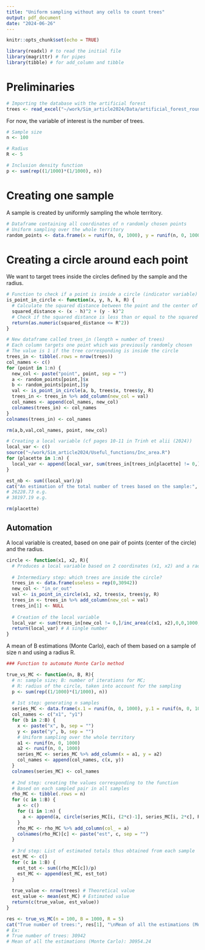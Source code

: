 ```yaml
---
title: "Uniform sampling without any cells to count trees"
output: pdf_document
date: "2024-06-26"
---
```


```r
knitr::opts_chunk$set(echo = TRUE)
```

```r
library(readxl) # to read the initial file
library(magrittr) # for pipes
library(tibble) # for add_column and tibble
```

# Preliminaries

```r
# Importing the database with the artificial forest
trees <- read_excel("~/work/Sim_article2024/Data/artificial_forest_round.xls")
```

For now, the variable of interest is the number of trees.

```r
# Sample size
n <- 100

# Radius
R <- 5

# Inclusion density function
p <- sum(rep((1/1000)*(1/1000), n))
```

# Creating one sample

A sample is created by uniformly sampling the whole territory.

```r
# Dataframe containing all coordinates of n randomly chosen points
# Uniform sampling over the whole territory 
random_points <- data.frame(x = runif(n, 0, 1000), y = runif(n, 0, 1000))
```

# Creating a circle around each point

We want to target trees inside the circles defined by the sample and the radius.

```r
# Function to check if a point is inside a circle (indicator variable)
is_point_in_circle <- function(x, y, h, k, R) {
  # Calculate the squared distance between the point and the center of the circle
  squared_distance <- (x - h)^2 + (y - k)^2
  # Check if the squared distance is less than or equal to the squared radius
  return(as.numeric(squared_distance <= R^2))
}
```

```r
# New dataframe called trees_in (length = number of trees)
# Each column targets one point which was previously randomly chosen
# The value is 1 if the tree corresponding is inside the circle
trees_in <- tibble(.rows = nrow(trees))
col_names <- c()
for (point in 1:n) {
  new_col <- paste("point", point, sep = "")
  a <- random_points[point,]$x
  b <- random_points[point,]$y
  val <- is_point_in_circle(a, b, trees$x, trees$y, R)
  trees_in <- trees_in %>% add_column(new_col = val)
  col_names <- append(col_names, new_col)
  colnames(trees_in) <- col_names
}
colnames(trees_in) <- col_names
```

```r
rm(a,b,val,col_names, point, new_col)
```

```r
# Creating a local variable (cf pages 10-11 in Trinh et alii (2024))
local_var <- c()
source("~/work/Sim_article2024/Useful_functions/Inc_area.R")
for (placette in 1:n) {
  local_var <- append(local_var, sum(trees_in[trees_in[placette] != 0,]/inc_area(c(random_points[placette,]$x, random_points[placette,]$y),0,0,1000,1000,R)))
}

est_nb <- sum((local_var)/p)
cat("An estimation of the total number of trees based on the sample:", est_nb)
# 26228.73 e.g.
# 38197.19 e.g.
```

```r
rm(placette)
```

## Automation

A local variable is created, based on one pair of points (center of the circle) and the radius.

```r
circle <- function(x1, x2, R){
  # Produces a local variable based on 2 coordinates (x1, x2) and a radius (R)
  
  # Intermediary step: which trees are inside the circle?
  trees_in <- data.frame(useless = rep(0,30942))
  new_col <- "in_or_out"
  val <- is_point_in_circle(x1, x2, trees$x, trees$y, R)
  trees_in <- trees_in %>% add_column(new_col = val)
  trees_in[1] <- NULL
  
  # Creation of the local variable
  local_var <- sum(trees_in[new_col != 0,]/inc_area(c(x1, x2),0,0,1000,1000,R))
  return(local_var) # A single number
}
```

A mean of B estimations (Monte Carlo), each of them based on a sample of size n and using a radius R.

```r
### Function to automate Monte Carlo method

true_vs_MC <- function(n, B, R){
  # n: sample size; B: number of iterations for MC;
  # R: radius of the circle, taken into account for the sampling
  p <- sum(rep((1/1000)*(1/1000), n))
  
  # 1st step: generating n samples
  series_MC <- data.frame(x.1 = runif(n, 0, 1000), y.1 = runif(n, 0, 1000))
  col_names <- c("x1", "y1")
  for (b in 2:B) {
    x <- paste("x", b, sep = "")
    y <- paste("y", b, sep = "")
    # Uniform sampling over the whole territory
    a1 <- runif(n, 0, 1000)
    a2 <- runif(n, 0, 1000)
    series_MC <- series_MC %>% add_column(x = a1, y = a2)
    col_names <- append(col_names, c(x, y))
  }
  colnames(series_MC) <- col_names
  
  # 2nd step: creating the values corresponding to the function
  # Based on each sampled pair in all samples
  rho_MC <- tibble(.rows = n)
  for (c in 1:B) {
    a <- c()
    for (i in 1:n) {
      a <- append(a, circle(series_MC[i, (2*c)-1], series_MC[i, 2*c], R))
    }
    rho_MC <- rho_MC %>% add_column(col_ = a)
    colnames(rho_MC)[c] <- paste("est", c, sep = "")
  }
  
  # 3rd step: List of estimated totals thus obtained from each sample
  est_MC <- c()
  for (c in 1:B) {
    est_tot <- sum((rho_MC[c])/p)
    est_MC <- append(est_MC, est_tot)
  }
  
  true_value <- nrow(trees) # Theoretical value
  est_value <- mean(est_MC) # Estimated value
  return(c(true_value, est_value))
}
```

```r
res <- true_vs_MC(n = 100, B = 1000, R = 5)
cat("True number of trees:", res[1], "\nMean of all the estimations (Monte Carlo):", res[2])
# Ex:
# True number of trees: 30942 
# Mean of all the estimations (Monte Carlo): 30954.24
```

